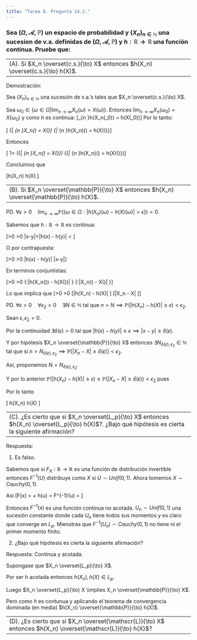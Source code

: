 ```yaml
---
title: "Tarea 8. Pregunta 14.2."
---
```


### Sea $(\Omega, \mathscr{A}, \mathbb{P})$ un espacio de probabilidad y $(X_n)_{n \in \mathbb{N}}$ una sucesion de v.a. definidas de $(\Omega, \mathscr{A}, \mathbb{P})$ y $h:\mathbb{R} \to \mathbb{R}$ una función contínua. Pruebe que:


-------------------------------------------------------------------------------
(A). Si $X_n \overset{c.s.}{\to} X$ entonces  $h(X_n) \overset{c.s.}{\to} h(X)$.
-------------------------------------------------------------------------------

Demostración:

Sea $(X_n)_{n \in \mathbb{N}}$ una sucesión de v.a.'s tales que $X_n \overset{c.s.}{\to} X$.

Sea $\omega_0 \in \{\omega \in \Omega| \lim_{n \to \infty}X_n(\omega) = X(\omega)\}$. Entonces $\lim_{n \to \infty}X_n(\omega_0) = X(\omega_0)$ y como $h$ es continua:
\[\lim_{n \to \infty}h(X_n(\omega_0)) = h(X(\omega_0))\]
Por lo tanto:

\[ \{\omega \in \Omega| \lim_{n \to \infty}X_n(\omega) = X(\omega)\} \subseteq  \{\omega \in \Omega| \lim_{n \to \infty}h(X_n)(\omega) = h(X)(\omega)\}\]

Entonces

\[ 1= \mathbb{P}(\{\omega \in \Omega| \lim_{n \to \infty}X_n(\omega) = X(\omega)\}) \leq  \mathbb{P}(\{\omega \in \Omega| \lim_{n \to \infty}h(X_n)(\omega) = h(X)(\omega)\})\]

Concluimos que

\[h(X_n) \overset{c.s.}{\to} h(X).\]


-------------------------------------------------------------------------------
(B). Si $X_n \overset{\mathbb{P}}{\to} X$ entonces  $h(X_n) \overset{\mathbb{P}}{\to} h(X)$. 
-------------------------------------------------------------------------------

PD. $\forall \epsilon>0 \quad \lim_{n \to \infty} \mathbb{P}(\{\omega \in \Omega :|h(X_n)(\omega) - h(X)(\omega)|>\epsilon\}) = 0$.


Sabemos que $h:\mathbb{R} \to \mathbb{R}$ es continua:

\[\forall \epsilon>0 \quad  \exists \delta >0 \quad \mbox{tal que si} \quad |x-y|<\delta \implies |h(x) - h(y)| < \epsilon\]

O por contrapuesta:

\[\forall \epsilon>0 \quad  \exists \delta >0 \quad \mbox{tal que si} \quad |h(x) - h(y)| \geq \epsilon \implies |x-y|\geq\delta\]

En terminos conjuntistas:

\[\forall \epsilon>0 \quad  \exists \delta >0  \quad \{\omega \in \Omega :|h(X_n(\omega)) - h(X(\omega))| \geq \epsilon\} \subseteq \{\omega \in \Omega :|X_n(\omega) - X(\omega)| \geq \delta\}\]

Lo que implica que 
\[\forall \epsilon>0 \quad  \exists \delta >0  \quad \mathbb{P}[|h(X_n) - h(X)| \geq \epsilon] \leq \mathbb{P}[|X_n - X| \geq \delta]\]

PD. $\forall \epsilon >0 \quad \forall \epsilon_2 >0 \quad \exists N \in \mathbb{N} \mbox{ tal que } n>N \implies \mathbb{P}(|h(X_n) - h(X)| \geq \epsilon) < \epsilon_2$.

Sean $\epsilon, \epsilon_2 >0$.

Por la continuidad $\exists \delta(\epsilon)>0$ tal que $|h(x) - h(y)| \geq \epsilon \implies |x-y|\geq\delta(\epsilon)$.

Y por hipótesis $X_n \overset{\mathbb{P}}{\to} X$ entonces $\exists N_{\delta(\epsilon),\epsilon_2} \in \mathbb{N}$ tal que si $n>N_{\delta(\epsilon),\epsilon_2} \implies \mathbb{P}[|X_n - X|\geq\delta(\epsilon)] < \epsilon_2$.

Así, proponemos $N = N_{\delta(\epsilon),\epsilon_2}$.


Y por lo anterior $\mathbb{P}(|h(X_n)-h(X)|\geq \epsilon) \leq \mathbb{P}(|X_n - X| \geq \delta(\epsilon)) < \epsilon_2$ pues

Por lo tanto 

\[
h(X_n) \overset{\mathbb{P}}{\to} h(X)
\]


-------------------------------------------------------------------------------
(C). ¿Es cierto que si $X_n \overset{L_p}{\to} X$ entonces  $h(X_n) \overset{L_p}{\to} h(X)$?. ¿Bajo qué hipótesis es cierta la siguiente afirmación? 
-------------------------------------------------------------------------------

Respuesta: 

1) Es falso. 

Sabemos que si $F_X:\mathbb{R} \to \mathbb{R}$ es una función de distribución invertible entonces $F^{-1}(U)$ distribuye como $X$ si $U \sim Unif(0,1)$. Ahora tomemos $X \sim Cauchy(0,1)$.

Asi
\[F(x) = \frac{1}{\pi}\arctan{(x)} + \frac{1}{2} \implies h(u) = F^{-1}(u) = \tan[\pi(u - \frac{1}{2})] \]

Entonces $F^{-1}(x)$ es una función continua no acotada.
$U_n \sim Unif(0,1)$ una sucesión constante donde cada $U_n$ tiene todos sus momentos y es claro que converge en $L_p$.
Mienstras que $F^{-1}(U_n) \sim Cauchy(0,1)$ no tiene ni el primer momento finito.


2) ¿Bajo qué hipótesis es cierta la siguiente afirmación?

Respuesta: Continua y acotada.

Supongase que $X_n \overset{L_p}{\to} X$.

Por ser $h$ acotada entonces $h(X_n),h(X) \in L_p$.

Luego $X_n \overset{L_p}{\to} X \implies X_n \overset{\mathbb{P}}{\to} X$.

Pero como $h$ es contunua y aplicando el teorema de convergencia dominada (en media) $h(X_n)  \overset{\mathbb{P}}{\to} h(X)$. 

-------------------------------------------------------------------------------
(D). ¿Es cierto que si $X_n \overset{\mathscr{L}}{\to} X$ entonces  $h(X_n) \overset{\mathscr{L}}{\to} h(X)$? 
-------------------------------------------------------------------------------



